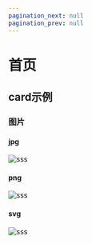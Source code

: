 ```yaml
---
pagination_next: null
pagination_prev: null
---
```


# 首页

## card示例




### 图片

#### jpg
![sss](img/VCG211307103459.jpg)

#### png
![sss](img/cabinx-16.png)

#### svg
![sss](img/logo.svg)